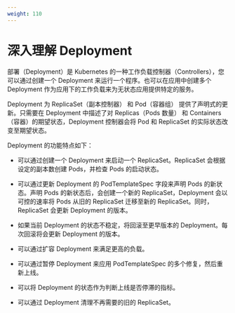 ```yaml
---
weight: 110
---
```


# 深入理解 Deployment

部署（Deployment）是 Kubernetes 的一种工作负载控制器（Controllers），您可以通过创建一个 Deployment 来运行一个程序。也可以在应用中创建多个 Deployment 作为应用下的工作负载来为无状态应用提供特定的服务。

Deployment 为 ReplicaSet（副本控制器） 和 Pod（容器组） 提供了声明式的更新。只需要在 Deployment 中描述了对 Replicas（Pods 数量） 和 Containers（容器）的期望状态，Deployment 控制器会将 Pod 和 ReplicaSet 的实际状态改变至期望状态。

Deployment 的功能特点如下：

* 可以通过创建一个 Deployment 来启动一个 ReplicaSet。ReplicaSet 会根据设定的副本数创建 Pods，并检查 Pods 的启动状态。

* 可以通过更新 Deployment 的 PodTemplateSpec 字段来声明 Pods 的新状态。声明 Pods 的新状态后，会创建一个新的 ReplicaSet，Deployment 会以可控的速率将 Pods 从旧的 ReplicaSet 迁移至新的 ReplicaSet。同时，ReplicaSet 会更新 Deployment 的版本。

* 如果当前 Deployment 的状态不稳定，将回滚至更早版本的 Deployment。每次回滚将会更新 Deployment 的版本。

* 可以通过扩容 Deployment 来满足更高的负载。

* 可以通过暂停 Deployment 来应用 PodTemplateSpec 的多个修复，然后重新上线。

* 可以将 Deployment 的状态作为判断上线是否停滞的指标。

* 可以通过 Deployment 清理不再需要的旧的 ReplicaSet。





